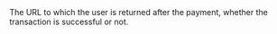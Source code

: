   
<ParamField body="ReturnURL" type="string">  
<MaxLength255Characters />     
The URL to which the user is returned after the payment, whether the transaction is successful or not.   
</ParamField>